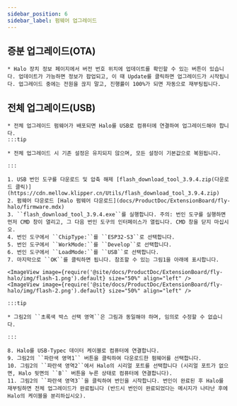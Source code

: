 ```yaml
---
sidebar_position: 6
sidebar_label: 펌웨어 업그레이드
---
```





## 증분 업그레이드(OTA)

    * Halo 장치 정보 페이지에서 버전 번호 위치에 업데이트를 확인할 수 있는 버튼이 있습니다. 업데이트가 가능하면 정보가 팝업되고, 이 때 Update를 클릭하면 업그레이드가 시작됩니다. 업그레이드 중에는 전원을 끊지 말고, 진행률이 100%가 되면 자동으로 재부팅됩니다.


## 전체 업그레이드(USB)

    * 전체 업그레이드 펌웨어가 배포되면 Halo를 USB로 컴퓨터에 연결하여 업그레이드해야 합니다.
    :::tip

    * 전체 업그레이드 시 기존 설정은 유지되지 않으며, 모든 설정이 기본값으로 복원됩니다.

    :::

    1. USB 번인 도구를 다운로드 및 압축 해제 [flash_download_tool_3.9.4.zip(다운로드 클릭)](https://cdn.mellow.klipper.cn/Utils/flash_download_tool_3.9.4.zip)
    2. 펌웨어 다운로드 [Halo 펌웨어 다운로드](docs/ProductDoc/ExtensionBoard/fly-halo/firmware.mdx)
    3. ``flash_download_tool_3.9.4.exe``를 실행합니다. 주의: 번인 도구를 실행하면 먼저 CMD 창이 열리고, 그 다음 번인 도구의 인터페이스가 열립니다. CMD 창을 닫지 마십시오.
    4. 번인 도구에서 ``ChipType:``를 ``ESP32-S3``로 선택합니다.
    5. 번인 도구에서 ``WorkMode:``를 ``Develop``로 선택합니다.
    6. 번인 도구에서 ``LoadMode:``를 ``USB``로 선택합니다.
    7. 마지막으로 ``OK``를 클릭하면 됩니다. 참조할 수 있는 그림1을 아래에 표시합니다.

    <ImageView image={require('@site/docs/ProductDoc/ExtensionBoard/fly-halo/img/flash-1.png').default} size="50%" align="left" />
    <ImageView image={require('@site/docs/ProductDoc/ExtensionBoard/fly-halo/img/flash-2.png').default} size="50%" align="left" />

    :::tip

    * 그림2의 ``초록색 박스 선택 영역``은 그림과 동일해야 하며, 임의로 수정할 수 없습니다.

    :::

    8. Halo를 USB-Typec 데이터 케이블로 컴퓨터에 연결합니다.
    9. 그림2의 ``파란색 영역1`` 버튼을 클릭하여 다운로드한 펌웨어를 선택합니다.
    10. 그림2의 ``파란색 영역2``에서 Halo의 시리얼 포트를 선택합니다 (시리얼 포트가 없으면, Halo 뒷면의 ``B`` 버튼을 누른 상태로 컴퓨터에 연결합니다).
    11. 그림2의 ``파란색 영역3``을 클릭하여 번인을 시작합니다. 번인이 완료된 후 Halo를 재부팅하면 전체 업그레이드가 완료됩니다 (반드시 번인이 완료되었다는 메시지가 나타난 후에 Halo의 케이블을 분리하십시오).